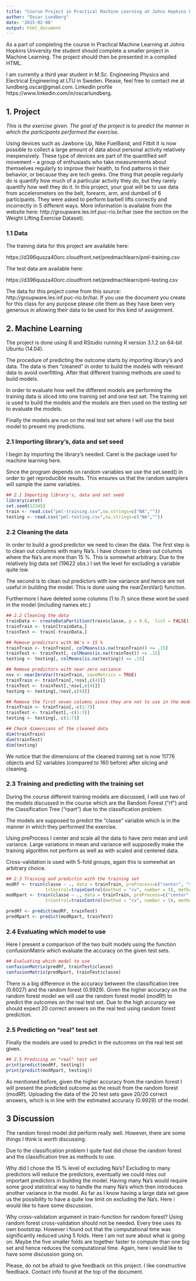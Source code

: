 ```yaml
---
title: "Course Project in Practical Machine Learning at Johns Hopkins University"
author: "Oscar Lundberg"
date: '2015-02-08'
output: html_document
---
```


As a part of completing the course in Practical Machine Learning at Johns Hopkins University the student should complete a smaller project in Machine Learning. The project should then be presented in a compiled HTML.

I am currently a third year student in M.Sc. Engineering Physics and Electrical Engineering at LTU in Sweden. Please, feel free to contact me at lundberg.oscar@gmail.com. LinkedIn profile https://www.linkedin.com/in/oscarlundberg.

## 1. Project
*This is the exercise given. The goal of the project is to predict the manner in which the participants performed the exercise.*

Using devices such as Jawbone Up, Nike FuelBand, and Fitbit it is now possible to collect a large amount of data about personal activity relatively inexpensively. These type of devices are part of the quantified self movement – a group of enthusiasts who take measurements about themselves regularly to improve their health, to find patterns in their behavior, or because they are tech geeks. One thing that people regularly do is quantify how much of a particular activity they do, but they rarely quantify how well they do it. In this project, your goal will be to use data from accelerometers on the belt, forearm, arm, and dumbell of 6 participants. They were asked to perform barbell lifts correctly and incorrectly in 5 different ways. More information is available from the website here: http://groupware.les.inf.puc-rio.br/har (see the section on the Weight Lifting Exercise Dataset). 

### 1.1 Data
The training data for this project are available here: 

https://d396qusza40orc.cloudfront.net/predmachlearn/pml-training.csv

The test data are available here: 

https://d396qusza40orc.cloudfront.net/predmachlearn/pml-testing.csv

The data for this project come from this source: http://groupware.les.inf.puc-rio.br/har. If you use the document you create for this class for any purpose please cite them as they have been very generous in allowing their data to be used for this kind of assignment. 

## 2. Machine Learning
The project is done using R and RStudio running R version 3.1.2 on 64-bit Ubuntu (14.04). 

The procedure of predicting the outcome starts by importing library's and data. The data is then "cleaned" in order to build the models with relevant data to avoid overfitting. After that different training methods are used to build models.

In order to evaluate how well the different models are performing the training data is sliced into one training set and one test set. The training set is used to build the models and the models are then used on the testing set to evaluate the models.

Finally the models are run on the real test set where I will use the best model to present my predictions.

### 2.1 Importing library's, data and set seed
I begin by importing the library's needed. Caret is the package used for machine learning here.

Since the program depends on random variables we use the set.seed() in order to get reproducible results. This ensures us that the random samplers will sample the same variables.
```r
## 2.1 Importing library's, data and set seed
library(caret)
set.seed(12345)
train <- read.csv("pml-training.csv",na.strings=c("NA",""))
testing <- read.csv("pml-testing.csv",na.strings=c("NA",""))
```

### 2.2 Cleaning the data
In order to build a good predictor we need to clean the data. The first step is to clean out columns with many Na's. I have chosen to clean out columns where the Na's are more than 15 %. This is somewhat arbitrary. Due to the relatively big data set (19622 obs.) I set the level for excluding a variable quite low. 

The second is to clean out predictors with low variance and hence are not useful in building the model. This is done using the nearZeroVar() function.

Furthermore I have deleted some columns (1 to 7) since these wont be used in the model (including names etc.)
```r
## 2.2 Cleaning the data
trainData <- createDataPartition(train$classe, p = 0.6,  list = FALSE)
trainTrain <- train[trainData,]
trainTest <- train[-trainData,]

## Remove predictors with NA's > 15 %
trainTrain <- trainTrain[, colMeans(is.na(trainTrain)) <= .15] 
trainTest <- trainTest[, colMeans(is.na(trainTest)) <= .15] 
testing <- testing[, colMeans(is.na(testing)) <= .15] 

## Remove predictors with near zero variance
nsv <- nearZeroVar(trainTrain, saveMetrics = TRUE)
trainTrain <- trainTrain[,!nsv[,c(4)]]
trainTest <- trainTest[,!nsv[,c(4)]]
testing <- testing[,!nsv[,c(4)]]

## Remove the first seven columns since they are not to use in the model
trainTrain <- trainTrain[,-c(1:7)]
trainTest <- trainTest[,-c(1:7)]
testing <- testing[,-c(1:7)]

## Check dimensions of the cleaned data
dim(trainTrain)
dim(trainTest)
dim(testing)
```

We notice that the dimensions of the cleaned training set is now 11776 objects and 52 variables (compared to 160 before) after slicing and cleaning.

### 2.3 Training and predicting with the training set
During the course different training models are discussed, I will use two of the models discussed in the course which are the Random Forest ("rf") and the Classification Tree ("rpart") due to the classification problem.

The models are supposed to predict the "classe" variable which is in the manner in which they performed the exercise.

Using preProcess I center and scale all the data to have zero mean and unit variance. Large variations in mean and variance will supposedly make the training algorithm not perform as well as with scaled and centered data.

Cross-validation is used with 5-fold groups, again this is somewhat an arbitrary choice.
```r
## 2.3 Training and predictin with the training set
modRf <- train(classe ~ ., data = trainTrain, preProcess=c("center", "scale"), 
               trControl=trainControl(method = "cv", number = 5), method = "rf")
modRpart <- train(classe ~ ., data = trainTrain, preProcess=c("center", "scale"), 
               trControl=trainControl(method = "cv", number = 5), method = "rpart")

predRf <- predict(modRf, trainTest)
predRpart <- predict(modRpart, trainTest)
```

### 2.4 Evaluating which model to use
Here I present a comparison of the two built models using the function confusionMatrix which evaluate the accuracy on the given test sets.
```r
## Evaluating which model to use
confusionMatrix(predRf, trainTest$classe)
confusionMatrix(predRpart, trainTest$classe)
```
There is a big difference in the accuracy between the classification tree (0.6027) and the random forest (0.9929). Given the higher accuracy on the random forest model we will use the random forest model (modRf) to predict the outcomes on the real test set. Due to the high accuracy we should expect 20 correct answers on the real test using random forest prediction.

### 2.5 Predicting on "real" test set
Finally the models are used to predict in the outcomes on the real test set given.
```r
## 2.5 Predicing on "real" test set
print(predict(modRf, testing))
print(predict(modRpart, testing))
```
As mentioned before, given the higher accuracy from the random forest I will present the predicted outcome as the result from the random forest (modRf). Uploading the data of the 20 test sets gave 20/20 correct answers, which is in line with the estimated accuracy (0.9929) of the model.

## 3 Discussion
The random forest model did perform really well. However, there are some things I think is worth discussing.

Due to the classification problem I quite fast did chose the random forest and the classification tree as methods to use.

Why did I chose the 15 % level of excluding Na's? Excluding to many predictors will reduce the predictors, eventually we could miss out important predictors in building the model. Having many Na's would require some good statistical way to handle the many Na's which then introduces another variance in the model. As far as I know having a large data set gave us the possibility to have a quite low limit on excluding the Na's. Here i would like to have some discussion.

Why cross-validation argument in train-function for random forest? Using random forest cross-validation should not be needed. Every tree uses its own bootstrap. However i found out that the computational time was significantly reduced using 5 folds. Here I am not sure about what is going on. Maybe the five smaller folds are together faster to compute than one big set and hence reduces the computational time. Again, here i would like to have some discussion going on.

Please, do not be afraid to give feedback on this project. I like constructive feedback. Contact info found at the top of the document.

